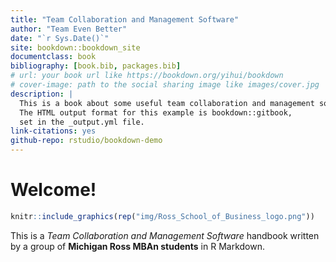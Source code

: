 ```yaml
--- 
title: "Team Collaboration and Management Software"
author: "Team Even Better"
date: "`r Sys.Date()`"
site: bookdown::bookdown_site
documentclass: book
bibliography: [book.bib, packages.bib]
# url: your book url like https://bookdown.org/yihui/bookdown
# cover-image: path to the social sharing image like images/cover.jpg
description: |
  This is a book about some useful team collaboration and management softwares for MBAn students.
  The HTML output format for this example is bookdown::gitbook,
  set in the _output.yml file.
link-citations: yes
github-repo: rstudio/bookdown-demo
---
```


# Welcome! 

```r
knitr::include_graphics(rep("img/Ross_School_of_Business_logo.png"))
```

This is a _Team Collaboration and Management Software_ handbook written by a group of **Michigan Ross MBAn students** in R Markdown. 

